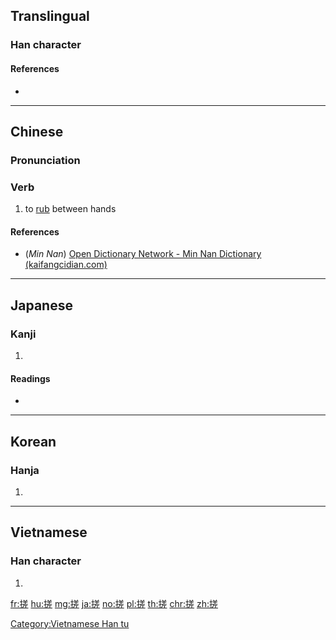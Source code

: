 ==Translingual==

===Han character===
{{Han char|rn=64|rad=手|as=10|sn=13|four=58011|canj=QTQM|ids=⿰扌差}}

====References====
* {{Han ref|kx=0446.240|dkj=12476|dj=0797.080|hdz=31923.100|uh=6413|ud=25619|bh=B762|bd=46946}}

----

==Chinese==
{{zh-forms}}

===Pronunciation===
{{zh-pron
|m=cuō
|c=caai1,co1
|h=pfs=chho
|mn=chho
|cat=v
}}

===Verb===
{{zh-verb}}

# to [[rub]] between hands

====References====
* (''Min Nan'') [http://kaifangcidian.com/han/minnan/%E6%90%93 Open Dictionary Network - Min Nan Dictionary (kaifangcidian.com)]

----

==Japanese==

===Kanji===
{{ja-kanji|grade=|rs=手10}}

# {{defn|lang=ja|sort=手10}}

====Readings====
* {{ja-readings|on=[[さ]] (sa), [[さい]] (sai)|kun=[[よる]] (yoru)}}

----

==Korean==

===Hanja===
{{ko-hanja|hangeul=차|eumhun=|rv=cha|mr=ch'a|y=cha}}

# {{defn|lang=ko|sort=手10}}

----

==Vietnamese==

===Han character===
{{vi-readings|rs=手10|hanviet=[[sai]], [[tha]], [[xaay]], [[xay]], [[xoay]], [[thoa]], [[xây]]}}

# {{defn|lang=vi|sort=手10}}

[[Category:Vietnamese Han tu]]

[[fr:搓]]
[[hu:搓]]
[[mg:搓]]
[[ja:搓]]
[[no:搓]]
[[pl:搓]]
[[th:搓]]
[[chr:搓]]
[[zh:搓]]